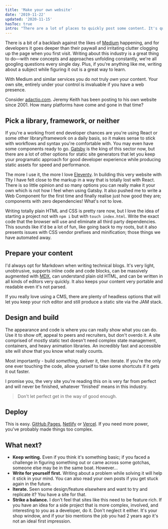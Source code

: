 ```yaml
---
title: 'Make your own website'
date: '2019-11-22'
updated: '2020-11-15'
hasToc: true
intro: "There are a lot of places to quickly post some content. It's quick, convenient but ultimately bad for you and your work."
---
```


There is a bit of a backlash against the likes of [Medium](https://www.medium.com) happening, and for developers it goes deeper than their paywall and irritating clutter clogging up the page when you first visit. Writing about this industry is a great thing to do—with new concepts and approaches unfolding constantly, we're all googling questions every single day. Plus, if you're anything like me, writing about a subject while figuring it out is a great way to learn.

With Medium and similar services you do not truly _own_ your content. Your own site, entirely under your control is invaluable if you have a web presence.

Consider [adactio.com](https://adactio.com/). Jeremy Keith has been posting to his own website since 2001. How many platforms have come and gone in that time?

## Pick a library, framework, or neither

If you're a working front end developer chances are you're using React or some other library/framework on a daily basis, so it makes sense to stick with workflows and syntax you're comfortable with. You may even have some components ready to go. [Gatsby](https://www.gatsbyjs.org/) is the king of this sector now, but there are a lot of other options for static site generators that let you keep your programatic approach for good developer experience while producing static assets for speed and performance.

The more I use it, the more I love [Eleventy](https://www.11ty.dev/). In building this very website with 11ty I have felt close to the markup in a way that is totally lost with React. There is so little opinion and so many options you can really make it your own which is not how I feel when using Gatsby. It also pushed me to write a Web Component for the first time and finally realise just how good they are; components with zero dependencies! What's not to love.

Writing totally plain HTML and CSS is pretty rare now, but I love the idea of starting a project not with `npm i` but with `touch index.html`. Write the exact code that the browser will use and eliminate all third party dependencies. This sounds like it'd be a lot of fun, like going back to my roots, but it also presents issues with CSS vendor prefixes and minification; those things we have automated away.

## Prepare your content

I'd always opt for Markdown when writing technical blogs. It's very light, unobtrusive, supports inline code and code blocks, can be massively augmented with [MDX](https://mdxjs.com/), can understand plain old HTML, and can be written in all kinds of editors very quickly. It also keeps your content very portable and readable even it's not parsed.

If you really love using a CMS, there are plenty of headless options that will let you keep your rich editor and still produce a static site via the JAM stack.

## Design and build

The appearance and code is where you can really show what you can do. Use it to show off, appeal to peers and recruiters, but don't overdo it. A site comprised of mostly static text doesn't need complex state management, containers, and heavy animation libraries. An incredibly fast and accessible site will show that you know what really counts.

Most importantly - build _something_, deliver it, then iterate. If you're the only one ever touching the code, allow yourself to take some shortcuts if it gets it out faster.

I promise you, the very site you're reading this on is very far from perfect and will never be finished, whatever 'finished' means in this industry.

> Don't let perfect get in the way of good enough.

## Deploy

This is easy. [GitHub Pages](https://pages.github.com/), [Netlify](https://www.netlify.com/) or [Vercel](https://vercel.com/). If you need more power, you've probably made things too complex.

## What next?

- **Keep writing.** Even if you think it's something basic; if you faced a challenge in figuring something out or came across some gotchas, someone else may be in the same boat. However...
- **Write for yourself first.** Writing about a problem while solving it will help it stick in your mind. You can also read your own posts if you get stuck again in the future.
- **Iterate.** Seen some design/feature elsewhere and want to try and replicate it? You have a site for that.
- **Strike a balance.** I don't feel that sites like this need to be feature rich. If you have an idea for a side project that is more complex, involved, and interesting to you as a developer, do it. Don't neglect it either. It's your shop window, and if your bio mentions the job you had 2 years ago it's not an ideal first impression.
